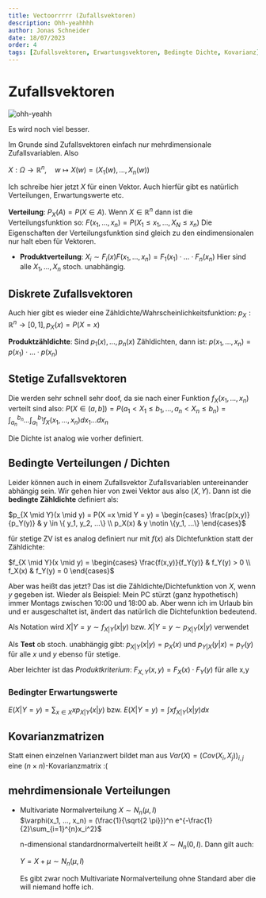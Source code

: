 ```yaml
---
title: Vectoorrrrr (Zufallsvektoren)
description: Ohh-yeahhhh
author: Jonas Schneider
date: 18/07/2023
order: 4
tags: [Zufallsvektoren, Erwartungsvektoren, Bedingte Dichte, Kovarianz]
---
```


# Zufallsvektoren
![ohh-yeahh](https://media.tenor.com/T71Q19nAn9MAAAAC/oh-yeah-vector.gif)

Es wird noch viel besser.

Im Grunde sind Zufallsvektoren einfach nur mehrdimensionale Zufallsvariablen. Also

$X: \Omega \to \mathbb{R}^n, \quad w \mapsto X(w) = (X_1(w), ..., X_n(w))$

Ich schreibe hier jetzt $X$ für einen Vektor. Auch hierfür gibt es natürlich Verteilungen, Erwartungswerte etc.

**Verteilung**: $P_X(A) = P(X \in A)$. Wenn $X \in \mathbb{R}^n$ dann ist die Verteilungsfunktion so: $F(x_1, ..., x_n) = P(X_1 \le x_1, ..., X_N \le x_n)$
Die Eigenschaften der Verteilungsfunktion sind gleich zu den eindimensionalen nur halt eben für Vektoren.

- **Produktverteilung**: $X_i \sim F_i(x)
  F(x_1, ..., x_n) = F_1(x_1) \cdot ... \cdot F_n(x_n)$
  Hier sind alle $X_1, ..., X_n$ stoch. unabhängig.

## Diskrete Zufallsvektoren

  Auch hier gibt es wieder eine Zähldichte/Wahrscheinlichkeitsfunktion: $p_X: \mathbb{R}^n \to [0,1], p_X(x) = P(X = x)$


  **Produktzähldichte**: Sind $p_1(x), ..., p_n(x)$ Zähldichten, dann ist: $p(x_1, ..., x_n) = p(x_1) \cdot ... \cdot p(x_n)$

## Stetige Zufallsvektoren

  Die werden sehr schnell sehr doof, da sie nach einer Funktion $f_X(x_1, ..., x_n)$ verteilt sind also:
  $P(X \in (a,b])= P(a_1 < X_1 \le b_1, ..., a_n < X_n \le b_n) = \int_{a_n}^{b_n}...\int_{a_1}^{b_1} f_X(x_1, ..., x_n)dx_1 ... dx_n$

  Die Dichte ist analog wie vorher definiert.

## Bedingte Verteilungen / Dichten
  
  Leider können auch in einem Zufallsvektor Zufallsvariablen untereinander abhängig sein.
  Wir gehen hier von zwei Vektor aus also $(X,Y)$. Dann ist die **bedingte Zähldichte** definiert als:

  $p_{X \mid Y}(x \mid y) = P(X =x \mid Y = y) = \begin{cases} \frac{p(x,y)}{p_Y(y)} & y \in \{ y_1, y_2, ...\} \\ p_X(x) & y \notin \{y_1, ...\} \end{cases}$

  für stetige ZV ist es analog definiert nur mit $f(x)$ als Dichtefunktion statt der Zähldichte:

  $f_{X \mid Y}(x \mid y) = \begin{cases} \frac{f(x,y)}{f_Y(y)} & f_Y(y) > 0 \\ f_X(x) & f_Y(y) = 0 \end{cases}$

  Aber was heißt das jetzt? Das ist die Zähldichte/Dichtefunktion von $X$, wenn $y$ gegeben ist.
  Wieder als Beispiel: Mein PC stürzt (ganz hypothetisch) immer Montags zwischen 10:00 und 18:00 ab. Aber wenn ich im Urlaub bin und er ausgeschaltet ist, ändert das natürlich die Dichtefunktion bedeutend.

  Als Notation wird $X | Y = y \sim f_{X|Y}(x|y)$ bzw. $X|Y = y \sim p_{X|Y}(x|y)$ verwendet


  Als **Test** ob stoch. unabhängig gibt:
    $p_{X|Y}(x|y) = p_X(x)$ und $p_{Y|X}(y|x) = p_Y(y)$ für alle $x$ und $y$ ebenso für stetige.

  Aber leichter ist das _Produktkriterium_:
    $F_{X,Y}(x,y) = F_X(x) \cdot F_Y(y)$ für alle x,y 

### Bedingter Erwartungswerte

  $E(X|Y = y)= \sum_{x \in X} x p_{X|Y}(x|y)$ bzw. $E(X|Y = y)= \int x f_{X|Y}(x|y)dx$


## Kovarianzmatrizen
  Statt einen einzelnen Varianzwert bildet man aus $Var(X) = (Cov(X_i, X_j))_{i,j}$ eine ($n \times n$)-Kovarianzmatrix :(

## mehrdimensionale Verteilungen


- Multivariate Normalverteilung $X \sim N_n(\mu, I)$ <br/>
  $\varphi(x_1, ..., x_n) = (\frac{1}{\sqrt{2 \pi}})^n e^{-\frac{1}{2}\sum_{i=1}^{n}x_i^2}$

  n-dimensional standardnormalverteilt heißt $X \sim N_n(0, I)$. Dann gilt auch:

  $Y = X + \mu \sim N_n(\mu, I)$

  Es gibt zwar noch Multivariate Normalverteilung ohne Standard aber die will niemand hoffe ich.


